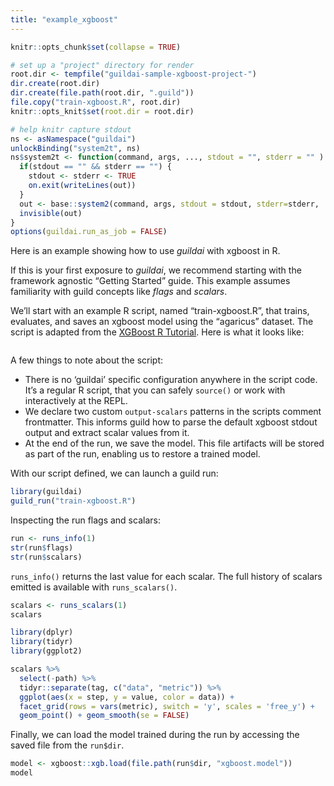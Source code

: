 ```yaml
---
title: "example_xgboost"
---
```


```r
knitr::opts_chunk$set(collapse = TRUE)

# set up a "project" directory for render
root.dir <- tempfile("guildai-sample-xgboost-project-")
dir.create(root.dir)
dir.create(file.path(root.dir, ".guild"))
file.copy("train-xgboost.R", root.dir)
knitr::opts_knit$set(root.dir = root.dir)

# help knitr capture stdout
ns <- asNamespace("guildai")
unlockBinding("system2t", ns)
ns$system2t <- function(command, args, ..., stdout = "", stderr = "" ) {
  if(stdout == "" && stderr == "") {
    stdout <- stderr <- TRUE
    on.exit(writeLines(out))
  }
  out <- base::system2(command, args, stdout = stdout, stderr=stderr, ...)
  invisible(out)
}
options(guildai.run_as_job = FALSE)
```

Here is an example showing how to use *guildai* with xgboost in R.

If this is your first exposure to *guildai*, we recommend starting with
the framework agnostic "Getting Started" guide. This example assumes
familiarity with guild concepts like *flags* and *scalars*.

We'll start with an example R script, named "train-xgboost.R", that
trains, evaluates, and saves an xgboost model using the "agaricus"
dataset. The script is adapted from the [XGBoost R
Tutorial](https://xgboost.readthedocs.io/en/stable/R-package/xgboostPresentation.html).
Here is what it looks like:

```r
```

A few things to note about the script:

-   There is no 'guildai' specific configuration anywhere in the script
    code. It's a regular R script, that you can safely `source()` or
    work with interactively at the REPL.
-   We declare two custom `output-scalars` patterns in the scripts
    comment frontmatter. This informs guild how to parse the default
    xgboost stdout output and extract scalar values from it.
-   At the end of the run, we save the model. This file artifacts will
    be stored as part of the run, enabling us to restore a trained
    model.

With our script defined, we can launch a guild run:

```r
library(guildai)
guild_run("train-xgboost.R")
```

Inspecting the run flags and scalars:

```r
run <- runs_info(1)
str(run$flags)
str(run$scalars)
```

`runs_info()` returns the last value for each scalar. The full history
of scalars emitted is available with `runs_scalars()`.

```r
scalars <- runs_scalars(1)
scalars
```

```r
library(dplyr)
library(tidyr)
library(ggplot2)

scalars %>%
  select(-path) %>% 
  tidyr::separate(tag, c("data", "metric")) %>% 
  ggplot(aes(x = step, y = value, color = data)) +
  facet_grid(rows = vars(metric), switch = 'y', scales = 'free_y') +
  geom_point() + geom_smooth(se = FALSE)
```

Finally, we can load the model trained during the run by accessing the
saved file from the `run$dir`.

```r
model <- xgboost::xgb.load(file.path(run$dir, "xgboost.model"))
model
```
